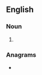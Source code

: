==English==

===Noun===
{{head|en|noun form}}

# {{lb|en|nonstandard}} {{plural of|en|sister-in-law}}

===Anagrams===
* {{anagrams|en|a=aeiilnrssstw|sisters-in-law}}